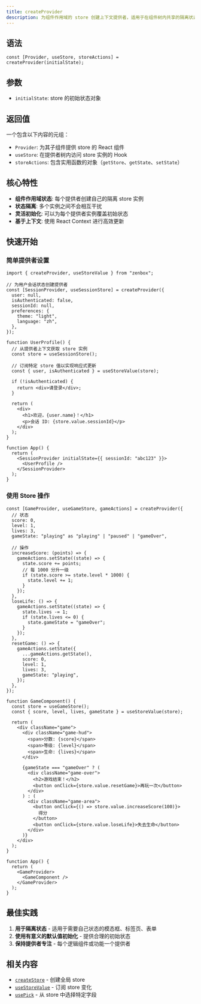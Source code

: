 ```yaml
---
title: createProvider
description: 为组件作用域的 store 创建上下文提供者，适用于在组件树内共享的隔离状态
---
```


## 语法

```tsx
const [Provider, useStore, storeActions] = createProvider(initialState);
```

## 参数

- `initialState`: store 的初始状态对象

## 返回值

一个包含以下内容的元组：

- `Provider`: 为其子组件提供 store 的 React 组件
- `useStore`: 在提供者树内访问 store 实例的 Hook
- `storeActions`: 包含实用函数的对象（`getStore`、`getState`、`setState`）

## 核心特性

- **组件作用域状态**: 每个提供者创建自己的隔离 store 实例
- **状态隔离**: 多个实例之间不会相互干扰
- **灵活初始化**: 可以为每个提供者实例覆盖初始状态
- **基于上下文**: 使用 React Context 进行高效更新

## 快速开始

### 简单提供者设置

```tsx
import { createProvider, useStoreValue } from "zenbox";

// 为用户会话状态创建提供者
const [SessionProvider, useSessionStore] = createProvider({
  user: null,
  isAuthenticated: false,
  sessionId: null,
  preferences: {
    theme: "light",
    language: "zh",
  },
});

function UserProfile() {
  // 从提供者上下文获取 store 实例
  const store = useSessionStore();

  // 订阅特定 store 值以实现响应式更新
  const { user, isAuthenticated } = useStoreValue(store);

  if (!isAuthenticated) {
    return <div>请登录</div>;
  }

  return (
    <div>
      <h1>欢迎，{user.name}！</h1>
      <p>会话 ID: {store.value.sessionId}</p>
    </div>
  );
}

function App() {
  return (
    <SessionProvider initialState={{ sessionId: "abc123" }}>
      <UserProfile />
    </SessionProvider>
  );
}
```

### 使用 Store 操作

```tsx
const [GameProvider, useGameStore, gameActions] = createProvider({
  // 状态
  score: 0,
  level: 1,
  lives: 3,
  gameState: "playing" as "playing" | "paused" | "gameOver",

  // 操作
  increaseScore: (points) => {
    gameActions.setState((state) => {
      state.score += points;
      // 每 1000 分升一级
      if (state.score >= state.level * 1000) {
        state.level += 1;
      }
    });
  },
  loseLife: () => {
    gameActions.setState((state) => {
      state.lives -= 1;
      if (state.lives <= 0) {
        state.gameState = "gameOver";
      }
    });
  },
  resetGame: () => {
    gameActions.setState({
      ...gameActions.getState(),
      score: 0,
      level: 1,
      lives: 3,
      gameState: "playing",
    });
  },
});

function GameComponent() {
  const store = useGameStore();
  const { score, level, lives, gameState } = useStoreValue(store);

  return (
    <div className="game">
      <div className="game-hud">
        <span>分数: {score}</span>
        <span>等级: {level}</span>
        <span>生命: {lives}</span>
      </div>

      {gameState === "gameOver" ? (
        <div className="game-over">
          <h2>游戏结束！</h2>
          <button onClick={store.value.resetGame}>再玩一次</button>
        </div>
      ) : (
        <div className="game-area">
          <button onClick={() => store.value.increaseScore(100)}>
            得分
          </button>
          <button onClick={store.value.loseLife}>失去生命</button>
        </div>
      )}
    </div>
  );
}

function App() {
  return (
    <GameProvider>
      <GameComponent />
    </GameProvider>
  );
}
```

## 最佳实践

1. **用于隔离状态** - 适用于需要自己状态的模态框、标签页、表单
2. **使用有意义的默认值初始化** - 提供合理的初始状态
3. **保持提供者专注** - 每个逻辑组件或功能一个提供者

## 相关内容

- [`createStore`](./createStore) - 创建全局 store
- [`useStoreValue`](../hooks/useStoreValue) - 订阅 store 变化
- [`usePick`](../hooks/usePick) - 从 store 中选择特定字段